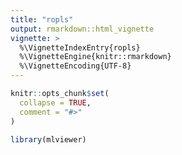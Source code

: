 ```yaml
---
title: "ropls"
output: rmarkdown::html_vignette
vignette: >
  %\VignetteIndexEntry{ropls}
  %\VignetteEngine{knitr::rmarkdown}
  %\VignetteEncoding{UTF-8}
---
```


```r
knitr::opts_chunk$set(
  collapse = TRUE,
  comment = "#>"
)
```

```r
library(mlviewer)
```
